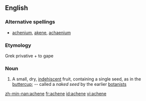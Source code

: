 ==English==

===Alternative spellings===
* [[achenium]], [[akene]], [[achaenium]]

===Etymology===
Grek privative + to gape

===Noun===
{{en-noun}}
# {{botany}} A small, dry, [[indehiscent]] fruit, containing a single seed, as in the [[buttercup]]; -- called a ''naked seed'' by the earlier [[botanists]]

[[zh-min-nan:achene]]
[[fr:achene]]
[[id:achene]]
[[vi:achene]]